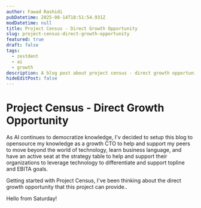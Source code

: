 ```yaml
---
author: Fawad Rashidi
pubDatetime: 2025-08-14T18:51:54.931Z
modDatetime: null
title: Project Census - Direct Growth Opportunity
slug: project-census-direct-growth-opportunity
featured: true
draft: false
tags:
  - zestdent
  - ai
  - growth
description: A blog post about project census - direct growth opportunity
hideEditPost: false
---
```


# Project Census - Direct Growth Opportunity

As AI continues to democratize knowledge, I'v decided to setup this blog to opensource my knowledge as a growth CTO to help and support my peers to move beyond the world of technology, learn business language, and have an active seat at the strategy table to help and support their organizations to leverage technology to differentiate and support topline and EBITA goals.

Getting started with Project Census, I've been thinking about the direct growth opportunity that this project can provide..

Hello from Saturday!
